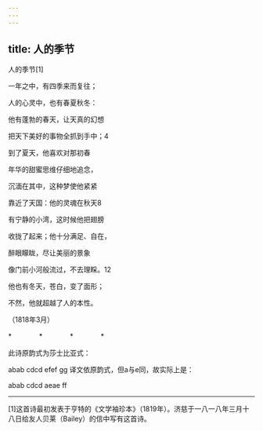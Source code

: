 ```yaml
---
---
---
```

title: 人的季节
---



人的季节[1]


一年之中，有四季来而复往；

人的心灵中，也有春夏秋冬：

他有蓬勃的春天，让天真的幻想

把天下美好的事物全抓到手中；4





到了夏天，他喜欢对那初春

年华的甜蜜思维仔细地追念，

沉湎在其中，这种梦使他紧紧

靠近了天国：他的灵魂在秋天8





有宁静的小湾，这时候他把翅膀

收拢了起来；他十分满足、自在，

醉眼矇眬，尽让美丽的景象

像门前小河般流过，不去理睬。12





他也有冬天，苍白，变了面形；

不然，他就超越了人的本性。

（1818年3月）

*　　　　*　　　　*　　　　*

此诗原韵式为莎士比亚式：

abab cdcd efef gg 译文依原韵式，但a与e同，故实际上是：

abab cdcd aeae ff



* * *



[1]这首诗最初发表于亨特的《文学袖珍本》（1819年）。济慈于一八一八年三月十八日给友人贝莱（Bailey）的信中写有这首诗。